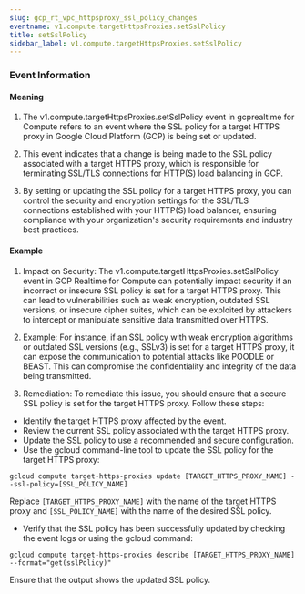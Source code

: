 ```yaml
--- 
slug: gcp_rt_vpc_httpsproxy_ssl_policy_changes
eventname: v1.compute.targetHttpsProxies.setSslPolicy
title: setSslPolicy
sidebar_label: v1.compute.targetHttpsProxies.setSslPolicy
---
```

                       


### Event Information

#### Meaning

1. The v1.compute.targetHttpsProxies.setSslPolicy event in gcprealtime for Compute refers to an event where the SSL policy for a target HTTPS proxy in Google Cloud Platform (GCP) is being set or updated.

2. This event indicates that a change is being made to the SSL policy associated with a target HTTPS proxy, which is responsible for terminating SSL/TLS connections for HTTP(S) load balancing in GCP.

3. By setting or updating the SSL policy for a target HTTPS proxy, you can control the security and encryption settings for the SSL/TLS connections established with your HTTP(S) load balancer, ensuring compliance with your organization's security requirements and industry best practices.

#### Example

1. Impact on Security: The v1.compute.targetHttpsProxies.setSslPolicy event in GCP Realtime for Compute can potentially impact security if an incorrect or insecure SSL policy is set for a target HTTPS proxy. This can lead to vulnerabilities such as weak encryption, outdated SSL versions, or insecure cipher suites, which can be exploited by attackers to intercept or manipulate sensitive data transmitted over HTTPS.

2. Example: For instance, if an SSL policy with weak encryption algorithms or outdated SSL versions (e.g., SSLv3) is set for a target HTTPS proxy, it can expose the communication to potential attacks like POODLE or BEAST. This can compromise the confidentiality and integrity of the data being transmitted.

3. Remediation: To remediate this issue, you should ensure that a secure SSL policy is set for the target HTTPS proxy. Follow these steps:

- Identify the target HTTPS proxy affected by the event.
- Review the current SSL policy associated with the target HTTPS proxy.
- Update the SSL policy to use a recommended and secure configuration.
- Use the gcloud command-line tool to update the SSL policy for the target HTTPS proxy:

```
gcloud compute target-https-proxies update [TARGET_HTTPS_PROXY_NAME] --ssl-policy=[SSL_POLICY_NAME]
```

Replace `[TARGET_HTTPS_PROXY_NAME]` with the name of the target HTTPS proxy and `[SSL_POLICY_NAME]` with the name of the desired SSL policy.

- Verify that the SSL policy has been successfully updated by checking the event logs or using the gcloud command:

```
gcloud compute target-https-proxies describe [TARGET_HTTPS_PROXY_NAME] --format="get(sslPolicy)"
```

Ensure that the output shows the updated SSL policy.

 